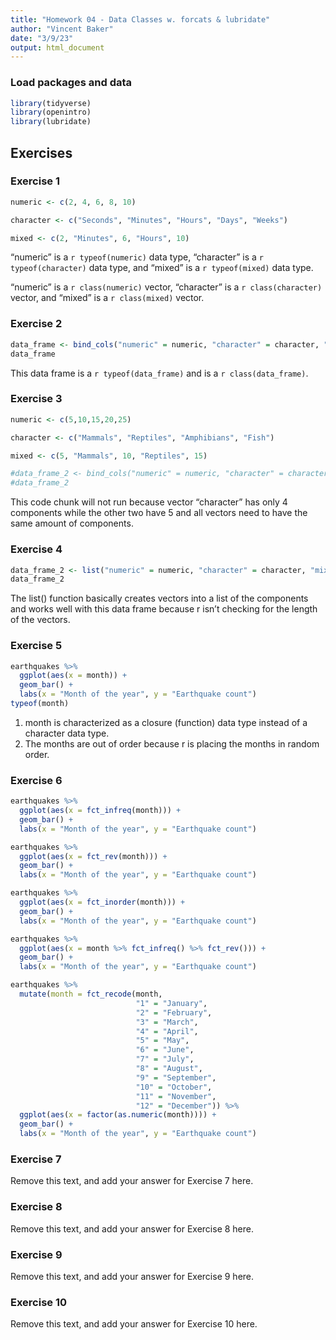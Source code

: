 ```yaml
---
title: "Homework 04 - Data Classes w. forcats & lubridate"
author: "Vincent Baker"
date: "3/9/23"
output: html_document
---
```


### Load packages and data

```r
library(tidyverse)
library(openintro) 
library(lubridate)
```

## Exercises

### Exercise 1

```r
numeric <- c(2, 4, 6, 8, 10)

character <- c("Seconds", "Minutes", "Hours", "Days", "Weeks")

mixed <- c(2, "Minutes", 6, "Hours", 10)
```

"numeric" is a `r typeof(numeric)` data type, "character" is a `r typeof(character)` data type, and "mixed" is a `r typeof(mixed)` data type.

"numeric" is a `r class(numeric)` vector, "character" is a `r class(character)` vector, and "mixed" is a `r class(mixed)` vector.

### Exercise 2

```r
data_frame <- bind_cols("numeric" = numeric, "character" = character, "mixed" = mixed)
data_frame
```

This data frame is a `r typeof(data_frame)` and is a `r class(data_frame)`. 

### Exercise 3

```r
numeric <- c(5,10,15,20,25)

character <- c("Mammals", "Reptiles", "Amphibians", "Fish")

mixed <- c(5, "Mammals", 10, "Reptiles", 15)

#data_frame_2 <- bind_cols("numeric" = numeric, "character" = character, "mixed" = mixed)
#data_frame_2
```

This code chunk will not run because vector "character" has only 4 components while the other two have 5 and all vectors need to have the same amount of components.

### Exercise 4

```r
data_frame_2 <- list("numeric" = numeric, "character" = character, "mixed" = mixed)
data_frame_2
```

The list() function basically creates vectors into a list of the components and works well with this data frame because r isn't checking for the length of the vectors. 

### Exercise 5

```r
earthquakes %>% 
  ggplot(aes(x = month)) +
  geom_bar() +
  labs(x = "Month of the year", y = "Earthquake count")
typeof(month)
```

1) month is characterized as a closure (function) data type instead of a character data type.
2) The months are out of order because r is placing the months in random order.

### Exercise 6

```r
earthquakes %>% 
  ggplot(aes(x = fct_infreq(month))) +
  geom_bar() +
  labs(x = "Month of the year", y = "Earthquake count")
```

```r
earthquakes %>% 
  ggplot(aes(x = fct_rev(month))) +
  geom_bar() +
  labs(x = "Month of the year", y = "Earthquake count")
```

```r
earthquakes %>% 
  ggplot(aes(x = fct_inorder(month))) +
  geom_bar() +
  labs(x = "Month of the year", y = "Earthquake count")
```

```r
earthquakes %>% 
  ggplot(aes(x = month %>% fct_infreq() %>% fct_rev())) +
  geom_bar() +
  labs(x = "Month of the year", y = "Earthquake count")
```

```r
earthquakes %>% 
  mutate(month = fct_recode(month,
                            "1" = "January",
                            "2" = "February",
                            "3" = "March",
                            "4" = "April",
                            "5" = "May",
                            "6" = "June",
                            "7" = "July",
                            "8" = "August",
                            "9" = "September",
                            "10" = "October",
                            "11" = "November",
                            "12" = "December")) %>% 
  ggplot(aes(x = factor(as.numeric(month)))) +
  geom_bar() +
  labs(x = "Month of the year", y = "Earthquake count")
```



### Exercise 7

Remove this text, and add your answer for Exercise 7 here.

### Exercise 8

Remove this text, and add your answer for Exercise 8 here.

### Exercise 9

Remove this text, and add your answer for Exercise 9 here.

### Exercise 10

Remove this text, and add your answer for Exercise 10 here.
